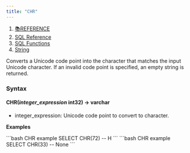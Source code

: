 ```yaml
---
title: "CHR"
---
```


1. [📚REFERENCE](/reference)
2. [SQL Reference](/reference/sql-reference)
3. [SQL Functions](/reference/sql-reference/all-functions)
4. [String](/reference/sql-reference/all-functions/string)

Converts a Unicode code point into the character that matches the input Unicode character. If an invalid code point is specified, an empty string is returned.

### Syntax

#### CHR(*integer\_expression* int32) → varchar

* integer\_expression: Unicode code point to convert to character.

**Examples**

<CodeGroup>
  ```bash CHR example
  SELECT CHR(72)
  -- H
  ```
</CodeGroup>

<CodeGroup>
  ```bash CHR example
  SELECT CHR(33)
  -- None
  ```
</CodeGroup>

